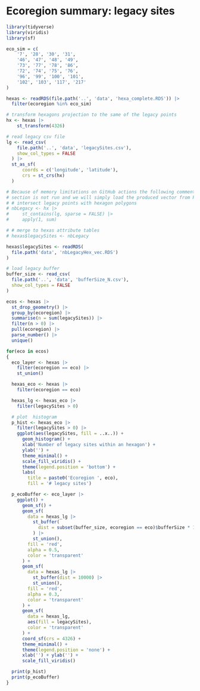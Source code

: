 # Ecoregion summary: legacy sites {#sec-ecoSumm-legacy}

```r
library(tidyverse)
library(viridis)
library(sf)

eco_sim = c(
    '7', '28', '30', '31',
    '46', '47', '48', '49',
    '73', '77', '78', '86',
    '72', '74', '75', '76',
    '96', '99', '100', '101',
    '102', '103', '117', '217'
)

hexas <- readRDS(file.path('..', 'data', 'hexa_complete.RDS')) |>
  filter(ecoregion %in% eco_sim)
```


```r
# transform hexagons projection to the same of the legacy points
hx <- hexas |>
    st_transform(4326)

# read legacy csv file
lg <- read_csv(
    file.path('..', 'data', 'legacySites.csv'),
    show_col_types = FALSE
  ) |>
  st_as_sf(
      coords = c('longitude', 'latitude'),
      crs = st_crs(hx)
  )

# Because of memory limitations on GitHub actions the following commented
# section is not run and we will simply load the produced vector from Report/data
# # intersect legacy points with hexagon polygons
# nbLegacy <- hx |>
#     st_contains(lg, sparse = FALSE) |>
#     apply(1, sum)

# # merge to hexas attribute tables
# hexas$legacySites <- nbLegacy

hexas$legacySites <- readRDS(
  file.path('data', 'nbLegacyHex_vec.RDS')
)

# load legacy buffer
buffer_size <- read_csv(
  file.path('..', 'data', 'bufferSize_N.csv'),
  show_col_types = FALSE
)
```


```r
ecos <- hexas |>
  st_drop_geometry() |>
  group_by(ecoregion) |>
  summarise(n = sum(legacySites)) |>
  filter(n > 0) |>
  pull(ecoregion) |>
  parse_number() |>
  unique()

for(eco in ecos)
{
  eco_layer <- hexas |>
    filter(ecoregion == eco) |>
    st_union()

  hexas_eco <- hexas |>
    filter(ecoregion == eco)

  hexas_lg <- hexas_eco |>
    filter(legacySites > 0)

  # plot  histogram
  p_hist <- hexas_eco |>
    filter(legacySites > 0) |>
    ggplot(aes(legacySites, fill = ..x..)) +
      geom_histogram() +
      xlab('Number of legacy sites within an hexagon') +
      ylab('') +
      theme_minimal() +
      scale_fill_viridis() +
      theme(legend.position = 'bottom') +
      labs(
        title = paste0('Ecoregion ', eco),
        fill = '# legacy sites')

  p_ecoBuffer <- eco_layer |>
    ggplot() +
      geom_sf() +
      geom_sf(
        data = hexas_lg |>
          st_buffer(
            dist = subset(buffer_size, ecoregion == eco)$bufferSize * 1000
          ) |>
          st_union(),
        fill = 'red',
        alpha = 0.5,
        color = 'transparent'
      ) +
      geom_sf(
        data = hexas_lg |>
          st_buffer(dist = 10000) |>
          st_union(),
        fill = 'red',
        alpha = 0.3,
        color = 'transparent'
      ) +
      geom_sf(
        data = hexas_lg,
        aes(fill = legacySites),
        color = 'transparent'
      ) +
      coord_sf(crs = 4326) +
      theme_minimal() +
      theme(legend.position = 'none') +
      xlab('') + ylab('') +
      scale_fill_viridis()

  print(p_hist)
  print(p_ecoBuffer)
}
```
